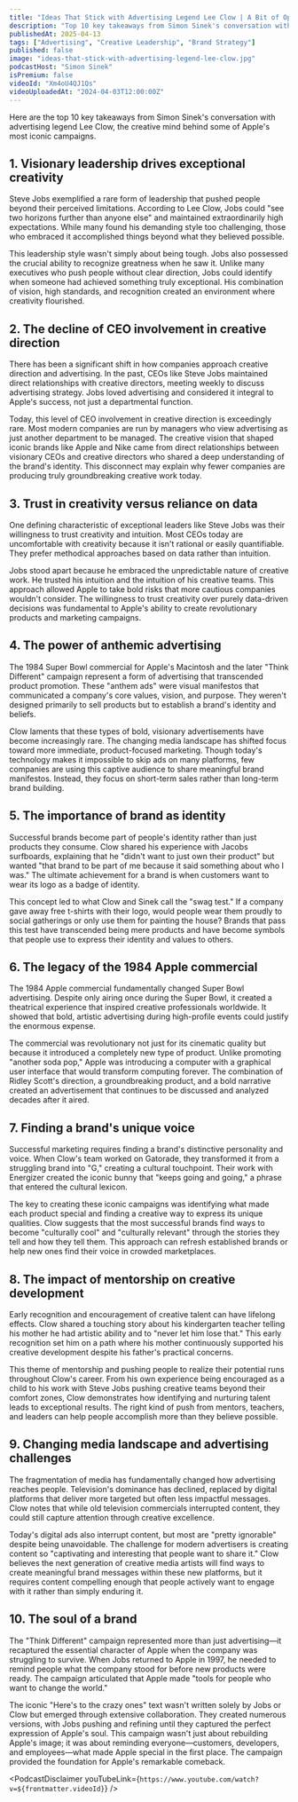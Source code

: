 ```yaml
---
title: "Ideas That Stick with Advertising Legend Lee Clow | A Bit of Optimism Podcast"
description: "Top 10 key takeaways from Simon Sinek's conversation with advertising legend Lee Clow, the creative mind behind some of Apple's most iconic campaigns."
publishedAt: 2025-04-13
tags: ["Advertising", "Creative Leadership", "Brand Strategy"]
published: false
image: "ideas-that-stick-with-advertising-legend-lee-clow.jpg"
podcastHost: "Simon Sinek"
isPremium: false
videoId: "Xm4oU4QJ1Qs"
videoUploadedAt: "2024-04-03T12:00:00Z"
---
```



<PodcastSummaryPageLayout frontmatter={frontmatter}>

Here are the top 10 key takeaways from Simon Sinek's conversation with advertising legend Lee Clow, the creative mind behind some of Apple's most iconic campaigns.

## 1. Visionary leadership drives exceptional creativity

Steve Jobs exemplified a rare form of leadership that pushed people beyond their perceived limitations. According to Lee Clow, Jobs could "see two horizons further than anyone else" and maintained extraordinarily high expectations. While many found his demanding style too challenging, those who embraced it accomplished things beyond what they believed possible.

This leadership style wasn't simply about being tough. Jobs also possessed the crucial ability to recognize greatness when he saw it. Unlike many executives who push people without clear direction, Jobs could identify when someone had achieved something truly exceptional. His combination of vision, high standards, and recognition created an environment where creativity flourished.

## 2. The decline of CEO involvement in creative direction

There has been a significant shift in how companies approach creative direction and advertising. In the past, CEOs like Steve Jobs maintained direct relationships with creative directors, meeting weekly to discuss advertising strategy. Jobs loved advertising and considered it integral to Apple's success, not just a departmental function.

Today, this level of CEO involvement in creative direction is exceedingly rare. Most modern companies are run by managers who view advertising as just another department to be managed. The creative vision that shaped iconic brands like Apple and Nike came from direct relationships between visionary CEOs and creative directors who shared a deep understanding of the brand's identity. This disconnect may explain why fewer companies are producing truly groundbreaking creative work today.

## 3. Trust in creativity versus reliance on data

One defining characteristic of exceptional leaders like Steve Jobs was their willingness to trust creativity and intuition. Most CEOs today are uncomfortable with creativity because it isn't rational or easily quantifiable. They prefer methodical approaches based on data rather than intuition.

Jobs stood apart because he embraced the unpredictable nature of creative work. He trusted his intuition and the intuition of his creative teams. This approach allowed Apple to take bold risks that more cautious companies wouldn't consider. The willingness to trust creativity over purely data-driven decisions was fundamental to Apple's ability to create revolutionary products and marketing campaigns.

## 4. The power of anthemic advertising

The 1984 Super Bowl commercial for Apple's Macintosh and the later "Think Different" campaign represent a form of advertising that transcended product promotion. These "anthem ads" were visual manifestos that communicated a company's core values, vision, and purpose. They weren't designed primarily to sell products but to establish a brand's identity and beliefs.

Clow laments that these types of bold, visionary advertisements have become increasingly rare. The changing media landscape has shifted focus toward more immediate, product-focused marketing. Though today's technology makes it impossible to skip ads on many platforms, few companies are using this captive audience to share meaningful brand manifestos. Instead, they focus on short-term sales rather than long-term brand building.

## 5. The importance of brand as identity

Successful brands become part of people's identity rather than just products they consume. Clow shared his experience with Jacobs surfboards, explaining that he "didn't want to just own their product" but wanted "that brand to be part of me because it said something about who I was." The ultimate achievement for a brand is when customers want to wear its logo as a badge of identity.

This concept led to what Clow and Sinek call the "swag test." If a company gave away free t-shirts with their logo, would people wear them proudly to social gatherings or only use them for painting the house? Brands that pass this test have transcended being mere products and have become symbols that people use to express their identity and values to others.

## 6. The legacy of the 1984 Apple commercial

The 1984 Apple commercial fundamentally changed Super Bowl advertising. Despite only airing once during the Super Bowl, it created a theatrical experience that inspired creative professionals worldwide. It showed that bold, artistic advertising during high-profile events could justify the enormous expense.

The commercial was revolutionary not just for its cinematic quality but because it introduced a completely new type of product. Unlike promoting "another soda pop," Apple was introducing a computer with a graphical user interface that would transform computing forever. The combination of Ridley Scott's direction, a groundbreaking product, and a bold narrative created an advertisement that continues to be discussed and analyzed decades after it aired.

## 7. Finding a brand's unique voice

Successful marketing requires finding a brand's distinctive personality and voice. When Clow's team worked on Gatorade, they transformed it from a struggling brand into "G," creating a cultural touchpoint. Their work with Energizer created the iconic bunny that "keeps going and going," a phrase that entered the cultural lexicon.

The key to creating these iconic campaigns was identifying what made each product special and finding a creative way to express its unique qualities. Clow suggests that the most successful brands find ways to become "culturally cool" and "culturally relevant" through the stories they tell and how they tell them. This approach can refresh established brands or help new ones find their voice in crowded marketplaces.

## 8. The impact of mentorship on creative development

Early recognition and encouragement of creative talent can have lifelong effects. Clow shared a touching story about his kindergarten teacher telling his mother he had artistic ability and to "never let him lose that." This early recognition set him on a path where his mother continuously supported his creative development despite his father's practical concerns.

This theme of mentorship and pushing people to realize their potential runs throughout Clow's career. From his own experience being encouraged as a child to his work with Steve Jobs pushing creative teams beyond their comfort zones, Clow demonstrates how identifying and nurturing talent leads to exceptional results. The right kind of push from mentors, teachers, and leaders can help people accomplish more than they believe possible.

## 9. Changing media landscape and advertising challenges

The fragmentation of media has fundamentally changed how advertising reaches people. Television's dominance has declined, replaced by digital platforms that deliver more targeted but often less impactful messages. Clow notes that while old television commercials interrupted content, they could still capture attention through creative excellence.

Today's digital ads also interrupt content, but most are "pretty ignorable" despite being unavoidable. The challenge for modern advertisers is creating content so "captivating and interesting that people want to share it." Clow believes the next generation of creative media artists will find ways to create meaningful brand messages within these new platforms, but it requires content compelling enough that people actively want to engage with it rather than simply enduring it.

## 10. The soul of a brand

The "Think Different" campaign represented more than just advertising—it recaptured the essential character of Apple when the company was struggling to survive. When Jobs returned to Apple in 1997, he needed to remind people what the company stood for before new products were ready. The campaign articulated that Apple made "tools for people who want to change the world."

The iconic "Here's to the crazy ones" text wasn't written solely by Jobs or Clow but emerged through extensive collaboration. They created numerous versions, with Jobs pushing and refining until they captured the perfect expression of Apple's soul. This campaign wasn't just about rebuilding Apple's image; it was about reminding everyone—customers, developers, and employees—what made Apple special in the first place. The campaign provided the foundation for Apple's remarkable comeback.

<PodcastDisclaimer
  youTubeLink={`https://www.youtube.com/watch?v=${frontmatter.videoId}`}
/>

</PodcastSummaryPageLayout>
